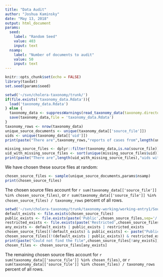 ---
title: "Data Audit"
author: "Joshua Kaminsky"
date: "May 13, 2018"
output: html_document
params:
  seed:
    label: "Random Seed"
    value: 403
    input: text
  nsamp:
    label: "Number of documents to audit"
    value: 50
    input: text
---

```{r setup, include=FALSE}
knitr::opts_chunk$set(echo = FALSE)
library(taxdat)
set.seed(params$seed)
```

```{r}
setwd('~/svn/cholera-taxonomy/trunk/')
if(file.exists('taxonomy_data.Rdata')){
  load('taxonomy_data.Rdata')
} else {
  taxonomy_data <- suppressWarnings(read_taxonomy_data(taxonomy.directory = 'taxonomy-working/working-entry1/'))
  save(taxonomy_data,file = 'taxonomy_data.Rdata')
}
taxonomy_rows <- nrow(taxonomy_data)
unique_source_documents <- unique(taxonomy_data[['source_file']])
uids <- unique(taxonomy_data[['uid']])
print(paste("There are",taxonomy_rows,"reports of cases from",length(unique_source_documents),"divided into",length(uids),"unique ids"))
```

```{r}
missing_source_files <- dplyr::filter(taxonomy_data,is.na(source_file))
uid_with_missing_source_files <- sort(unique(missing_source_files$uid))
print(paste("There are",length(uid_with_missing_source_files),"uids without a corresponding source file.  The first 10 are",paste(head(uid_with_missing_source_files,10),collapse=' ')))
```
We have chosen these source files at random:
```{r}
chosen_source_files <- sample(unique_source_documents,params$nsamp)
print(chosen_source_files)
```
The chosen source files account for `r sum(taxonomy_data[['source_file']] %in% chosen_source_files)`, or `r sum(taxonomy_data[['source_file']] %in% chosen_source_files) / taxonomy_rows` percent of all rows.


```{r}
setwd('~/svn/cholera-taxonomy/trunk/taxonomy-working/working-entry1/SourceDocuments/')
default_exists <- file.exists(chosen_source_files)
public_exists <- file.exists(paste('Public',chosen_source_files,sep='/'))
restricted_exists <- file.exists(paste('Restricted',chosen_source_files,sep='/'))
any_exists <- default_exists | public_exists | restricted_exists
chosen_source_files[(!default_exists) & public_exists] <- paste("Public",chosen_source_files[(!default_exists) & public_exists],sep='/')
chosen_source_files[(!(default_exists | public_exists)) & restricted_exists] <- paste("Public",chosen_source_files[(!default_exists) & restricted_exists],sep='/')
print(paste("Could not find the file",chosen_source_files[!any_exists]))
chosen_files <- chosen_source_files[any_exists]
```

The remaining chosen source files account for `r sum(taxonomy_data[['source_file']] %in% chosen_files)`, or `r sum(taxonomy_data[['source_file']] %in% chosen_files) / taxonomy_rows` percent of all rows.
